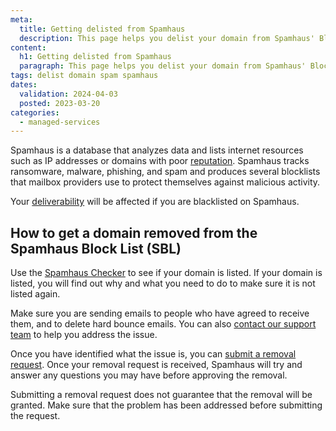 ```yaml
---
meta:
  title: Getting delisted from Spamhaus
  description: This page helps you delist your domain from Spamhaus' Block List
content:
  h1: Getting delisted from Spamhaus
  paragraph: This page helps you delist your domain from Spamhaus' Block List
tags: delist domain spam spamhaus
dates:
  validation: 2024-04-03
  posted: 2023-03-20
categories:
  - managed-services
---
```


Spamhaus is a database that analyzes data and lists internet resources such as IP addresses or domains with poor [reputation](/managed-services/transactional-email/concepts/#ip-reputation). Spamhaus tracks ransomware, malware, phishing, and spam and produces several blocklists that mailbox providers use to protect themselves against malicious activity.

Your [deliverability](/managed-services/transactional-email/concepts/#deliverability) will be affected if you are blacklisted on Spamhaus.

## How to get a domain removed from the Spamhaus Block List (SBL)

Use the [Spamhaus Checker](https://check.spamhaus.org/) to see if your domain is listed. If your domain is listed, you will find out why and what you need to do to make sure it is not listed again.

Make sure you are sending emails to people who have agreed to receive them, and to delete hard bounce emails. You can also [contact our support team](https://console.scaleway.com/support/tickets) to help you address the issue.

Once you have identified what the issue is, you can [submit a removal request](https://www.spamhaus.org/faq/section/General%20Questions#251). Once your removal request is received, Spamhaus will try and answer any questions you may have before approving the removal.

<Message type="important">
 Submitting a removal request does not guarantee that the removal will be granted. Make sure that the problem has been addressed before submitting the request.
</Message>